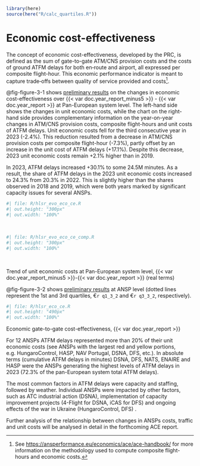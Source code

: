 <!-- Calculate quartiles for text -->

```r
library(here)
source(here("R/calc_quartiles.R"))
```

# Economic cost-effectiveness {#sec-economic}

The concept of economic cost-effectiveness, developed by the PRC, is defined as the sum of gate-to-gate ATM/CNS provision costs and the costs of ground ATFM delays for both en‐route and airport, all expressed per composite flight-hour. This economic performance indicator is meant to capture trade‐offs between quality of service provided and costs[^economic-cost-effectiveness-1].

[^economic-cost-effectiveness-1]: See <https://ansperformance.eu/economics/ace/ace-handbook/> for more information on the methodology used to compute composite flight-hours and economic costs.

@fig-figure-3-1 shows [preliminary results]{.underline} on the changes in economic cost-effectiveness over {{< var doc.year_report_minus5 >}} - {{< var doc.year_report >}} at Pan-European system level. The left-hand side shows the changes in unit economic costs, while the chart on the right-hand side provides complementary information on the year-on-year changes in ATM/CNS provision costs, composite flight-hours and unit costs of ATFM delays. Unit economic costs fell for the third consecutive year in 2023 (-2.4%). This reduction resulted from a decrease in ATM/CNS provision costs per composite flight-hour (-7.3%), partly offset by an increase in the unit cost of ATFM delays (+17.1%). Despite this decrease, 2023 unit economic costs remain +2.1% higher than in 2019.

In 2023, ATFM delays increased +30.1% to some 24.5M minutes. As a result, the share of ATFM delays in the 2023 unit economic costs increased to 24.3% from 20.3% in 2022. This is slightly higher than the shares observed in 2018 and 2019, which were both years marked by significant capacity issues for several ANSPs.

::: {.content-visible when-format="html"}
:::: {#fig-figure-3-1 layout-ncol="2"}
::::: {#fig-figure-3-1-left}
```r
#| file: R/hlsr_evo_eco_ce.R
#| out.height: "300px"
#| out.width: "100%"
```

 
:::::

::::: {#fig-figure-3-1-right}
```r
#| file: R/hlsr_evo_eco_ce_comp.R
#| out.height: "300px"
#| out.width: "100%"
```

 
:::::

Trend of unit economic costs at Pan-European system level, {{< var doc.year_report_minus5 >}}-{{< var doc.year_report >}} (real terms)
::::
:::

@fig-figure-3-2 shows [preliminary results]{.underline} at ANSP level (dotted lines represent the 1st and 3rd quartiles, €`r q1_3_2` and €`r q3_3_2`, respectively).

::: {#fig-figure-3-2 fig-pos="h"}
::: {.content-visible when-format="html"}
```r
#| file: R/hlsr_eco_ce.R
#| out.height: "490px"
#| out.width: "100%"
```
:::

Economic gate-to-gate cost-effectiveness, {{< var doc.year_report >}} 
:::

For 12 ANSPs ATFM delays represented more than 20% of their unit economic costs (see ANSPs with the largest red and yellow portions, e.g. HungaroControl, HASP, NAV Portugal, DSNA, DFS, etc.). In absolute terms (cumulative ATFM delays in minutes) DSNA, DFS, NATS, ENAIRE and HASP were the ANSPs generating the highest levels of ATFM delays in 2023 (72.3% of the pan-European system total ATFM delays).

The most common factors in ATFM delays were capacity and staffing, followed by weather. Individual ANSPs were impacted by other factors, such as ATC industrial action (DSNA), implementation of capacity improvement projects (4-Flight for DSNA, iCAS for DFS) and ongoing effects of the war in Ukraine (HungaroControl, DFS) . 

Further analysis of the relationship between changes in ANSPs costs, traffic and unit costs will be analysed in detail in the forthcoming ACE report.


